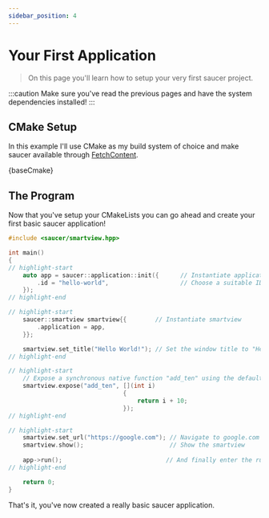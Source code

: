 ```yaml
---
sidebar_position: 4
---
```



# Your First Application

> On this page you'll learn how to setup your very first saucer project.

:::caution
Make sure you've read the previous pages and have the system dependencies installed!
:::

## CMake Setup

In this example I'll use CMake as my build system of choice and make saucer available through [FetchContent](installation).

<VersionedCode title="CMakeLists.txt" language="cmake">
    {baseCmake}
</VersionedCode>

## The Program

Now that you've setup your CMakeLists you can go ahead and create your first basic saucer application!

```cpp title="main.cpp"
#include <saucer/smartview.hpp>

int main()
{
// highlight-start
    auto app = saucer::application::init({      // Instantiate application
        .id = "hello-world",                    // Choose a suitable ID for your program
    });
// highlight-end

// highlight-start
    saucer::smartview smartview{{        // Instantiate smartview
        .application = app,
    }};

    smartview.set_title("Hello World!"); // Set the window title to "Hello World!"
// highlight-end

// highlight-start
    // Expose a synchronous native function "add_ten" using the default serializer
    smartview.expose("add_ten", [](int i)
                                {
                                    return i + 10;
                                });
// highlight-end

// highlight-start
    smartview.set_url("https://google.com"); // Navigate to google.com
    smartview.show();                        // Show the smartview
    
    app->run();                             // And finally enter the run-loop.
// highlight-end

    return 0;
}
```

That's it, you've now created a really basic saucer application.
